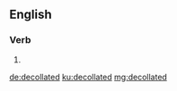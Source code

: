 ==English==

===Verb===
{{head|en|verb form}}

# {{en-past of|decollate}}

[[de:decollated]]
[[ku:decollated]]
[[mg:decollated]]